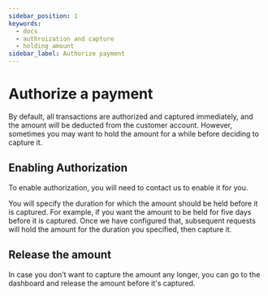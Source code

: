 ```yaml
---
sidebar_position: 1
keywords:
  - docs
  - authroization and capture
  - holding amount
sidebar_label: Authorize payment
---
```


# Authorize a payment

By default, all transactions are authorized and captured immediately, and the amount will be deducted from the customer account. However, sometimes you may want to hold the amount for a while before deciding to capture it.

## Enabling Authorization

To enable authorization, you will need to contact us to enable it for you.

You will specify the duration for which the amount should be held before it is captured. For example, if you want the amount to be held for five days before it is captured. Once we have configured that, subsequent requests will hold the amount for the duration you specified, then capture it.

## Release the amount

In case you don't want to capture the amount any longer, you can go to the dashboard and release the amount before it's captured.
